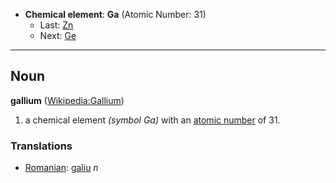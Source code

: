 *'''Chemical element''': '''Ga''' (Atomic Number: 31)
**Last: [[Zinc|Zn]]
**Next: [[Germanium|Ge]]
----
== Noun ==
'''gallium''' ([[en:Gallium|Wikipedia:Gallium]])

# a chemical element ''(symbol Ga)'' with an [[atomic number]] of 31.

===Translations===
*[[Romanian]]: [[galiu]] ''n''